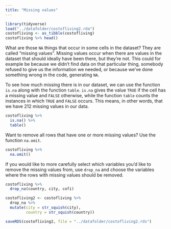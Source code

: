 ```yaml
---
title: "Missing values"
---
```


```r
library(tidyverse)
load("../datafolder/costofliving2.rda")
costofliving <- as_tibble(costofliving)
costofliving %>% head()
```

What are those `NA` things that occur in some cells in the dataset? They are called "missing values". Missing values occur when there are values in the dataset that should ideally have been there, but they're not. This could for example be because we didn't find data on that particular thing, somebody refused to give us the information we needed, or because we've done something wrong in the code, generating `NA`.

To see how much missing there is in our dataset, we can use the function `is.na` along with the function `table`. `is.na` gives the value `TRUE` if the cell has a missing value and `FALSE` otherwise, while the function `table` counts the instances in which `TRUE` and `FALSE` occurs. This means, in other words, that we have 212 missing values in our data.

```r
costofliving %>%
  is.na() %>%
  table()
```

Want to remove all rows that have one or more missing values? Use the function `na.omit`.

```r
costofliving %>%
  na.omit()
```

If you would like to more carefully select which variables you'd like to remove the missing values from, use `drop_na` and choose the variables where the rows with missing values should be removed.

```r
costofliving %>%
  drop_na(country, city, cofi)
```

```r
costofliving2 <- costofliving %>%
  drop_na %>%
  mutate(city = str_squish(city),
         country = str_squish(country))

saveRDS(costofliving2, file = "../datafolder/costofliving2.rds")
```
